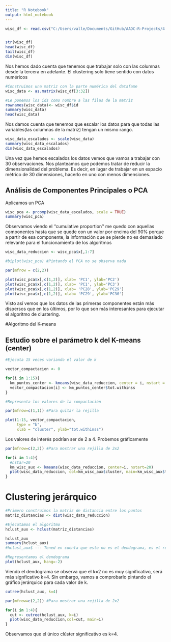 ```yaml
---
title: "R Notebook"
output: html_notebook
---
```


 

```r
wisc_df <- read.csv("C:/Users/valle/Documents/GitHub/AADC-R-Projects/4.1-CancerProject/data/WisconsinCancer.csv")


str(wisc_df)
head(wisc_df)
tail(wisc_df)
dim(wisc_df)
```

Nos hemos dado cuenta que tenemos que trabajar solo con las columnas desde la tercera en adelante. El clustering solo tiene sentido con datos numéricos
```r
#Construimos una matriz con la parte numérica del datafame
wisc_data <- as.matrix(wisc_df[3:32])

#Le ponemos los ids como nombre a las filas de la matriz
rownames(wisc_data)<- wisc_df$id
summary(wisc_data)
head(wisc_data)
```

Nos damos cuenta que tenemos que escalar los datos para que todas las variables(las columnas de la matriz) tengan un mismo rango.
```r
wisc_data_escalados <- scale(wisc_data)
summary(wisc_data_escalados)
dim(wisc_data_escalados)
```

Una vez que hemos escalados los datos vemos que vamos a trabajar con 30 observaciones. Nos planteamos que podemos tratar de reducir la dimensionalidad del problema. Es decir, en lugar de trabajar en un espacio métrico de 30 dimensiones, hacerlo en uno con menos dimensiones.

## Análisis de Componentes Principales o PCA
Aplicamos un PCA

```r

wisc_pca <- prcomp(wisc_data_escalados, scale = TRUE)
summary(wisc_pca)

```

Observamos viendo el ''cumulative proportion'' me quedo con aquellas componentes hasta que se quede con un valor por encima del 90% porque a partir de esa componente, la información que se pierde no es demasiado relevante para el funcionamiento de los algoritmos

```r
wisc_data_reduccion <- wisc_pca$x[,1:7]

#biplot(wisc_pca) #Pintando el PCA no se observa nada

par(mfrow = c(2,2))

plot(wisc_pca$x[,c(1,2)], xlab= 'PC1', ylab='PC2')
plot(wisc_pca$x[,c(1,2)], xlab= 'PC1', ylab='PC3')
plot(wisc_pca$x[,c(1,2)], xlab= 'PC28', ylab='PC29')
plot(wisc_pca$x[,c(1,2)], xlab= 'PC29', ylab='PC30')

```
Visto así vemos que los datos de las primeras componentes están más dispersos que en los últimos, por lo que son más interesantes para ejecutar el algoritmo de clustering.

#Algoritmo del K-means  

## Estudio sobre el parámetro k del K-means (center)
```r
#Ejecuta 15 veces variando el valor de k

vector_compactacion <- 0

for(i in 1:15){
  km_puntos_center <- kmeans(wisc_data_reduccion, center = i, nstart = 20)
  vector_compactacion[i] <- km_puntos_center$tot.withinss
}

#Representa los valores de la compactación

par(mfrow=c(1,1)) #Para quitar la rejilla

plot(1:15, vector_compactacion,
     type = "b",
     xlab = "cluster", ylab="tot.withinss")
```
Los valores de interés podrían ser de 2 a 4. Probemos gráficamente

```r
par(mfrow=c(2,2)) #Para mostrar una rejilla de 2x2

for(i in 1:4){
  #nstar=20
  km_wisc_aux <- kmeans(wisc_data_reduccion, center=i, nstart=20)
  plot(wisc_data_reduccion, col=km_wisc_aux$cluster, main=km_wisc_aux$tot.withinss)
}
```

# Clustering jerárquico

```r
#Primero construimos la matriz de distancia entre los puntos
matriz_distancias <- dist(wisc_data_reduccion)

#Ejecutamos el algoritmo
hclust_aux <- hclust(matriz_distancias)

hclust_aux
summary(hclust_aux)
#hclust_aux$ --- Tened en cuenta que esto no es el dendograma, es el resultado del algoritmo

#Representamos el dendograma
plot(hclust_aux, hang=-2)
```
Viendo el dendograma se observa que el k=2 no es muy significativo, será más signficativo k=4. Sin embargo, vamos a comprobarlo pintando el gráfico jerárquico para cada valor de k. 
```r
cutree(hclust_aux, k=4)

par(mfrow=c(2,2)) #Para mostrar una rejilla de 2x2

for(i in 1:4){
  cut <- cutree(hclust_aux, k=i)
  plot(wisc_data_reduccion,col=cut, main=i)
}

```
Observamos que el único clúster significativo es k=4.





